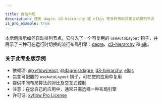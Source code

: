 ```yaml
---

title: 自动布局
description: 使用 dagre、d3-hierarchy 或 elkjs 等多种布局引擎自动排列节点
is_pro_example: true
---
```


本示例演示如何自动排列节点。它引入了一个可复用的 `useAutoLayout` 钩子，并展示了三种可在运行时切换的流行布局引擎：[dagre](https://github.com/dagrejs/dagre)、[d3-hierarchy](https://github.com/d3/d3-hierarchy) 和 [elk](https://github.com/kieler/elkjs)。

<ProExampleViewer slug="auto-layout" />

### 关于此专业版示例

- 依赖项: [@xyflow/react](https://www.npmjs.com/package/@xyflow/react), [@dagrejs/dagre](https://www.npmjs.com/package/@dagrejs/dagre), [d3-hierarchy](https://www.npmjs.com/package/d3-hierarchy), [elkjs](https://www.npmjs.com/package/elkjs)
- 包含可配置的 `useAutoLayout` 钩子，可在您的应用中复用
- 提供不同布局算法的对比及交互式控制
- 注意：在您自己的应用中，通常只需选择一种布局引擎
- 许可证: [xyflow Pro License](https://xyflow.com/pro-license)